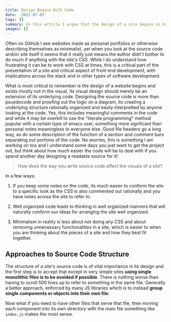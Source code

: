 ```yaml
---
title: Design Begins With Code
date: '2021-07-03'
tags: []
summary: In this article I argue that the design of a site begins in how its code is arranged.
images: []
---
```


Often on GitHub I see websites made as personal portfolios or otherwise describing themselves as minimalist, yet when you look at the source code and/or site itself it seems that it really just means the author didn't bother to do much if anything with the site's CSS. While I do understand how frustrating it can be to work with CSS at times, this is a critical part of the presentation of a site and critical aspect of front end development, with implications across the stack and in other types of software development.

What is most critical to remember is the design of a website begins and exists mostly not in the visual, its visual design should merely be an extension of its underlying code. Designing the source code is more than psuedocode and proofing out the logic on a diagram, its creating a underlying structure rationally organized and easily interpretted by anyone looking at the code. Yes, this includes meaningful comments in the code and while it may be overkill to use the "literate programming" method popular with a certain type of emacs user, something more signficant than personal notes meaningless to everyone else. Good file headers go a long way, as do some description of the function of a section and comment bars separating out portions of the code. No worries, this is something I am working on too and I understand some days you just want to get the project out, but think about how much easier the code will be to deal with if you spend another day designing a readable source for it!

> How does the way you write source code affect the visuals of a site?

In a few ways:

1. If you keep some notes on the code, its much easier to conform the site to a specific look as the CSS is also commented out rationally and you have notes across the site to refer to.

2. Well organized code leads to thinking in well organized manners that will naturally conform our ideas for arranging the site well organized.

3. Minimalism in reality is less about not doing any CSS and about removing unnecessary functionalities in a site, which is easier to when you are thinking about the pieces of a site and how they best fit together.

## Approaches to Source Code Structure

The structure of a site's source code is of vital importance in its design and the first step is to accept that except in very simple sites **using single monolithic files is to be avoided if possible**. There is nothing worse than having to scroll 500 lines up to refer to something in the same file. Generally a better approach, enforced by many JS libraries which is to instead **group single components or objects into their own file**.

Now what if you need to have other files that serve that file, then moving each component into its own directory with the main file something like `index.js` makes the most sense.
